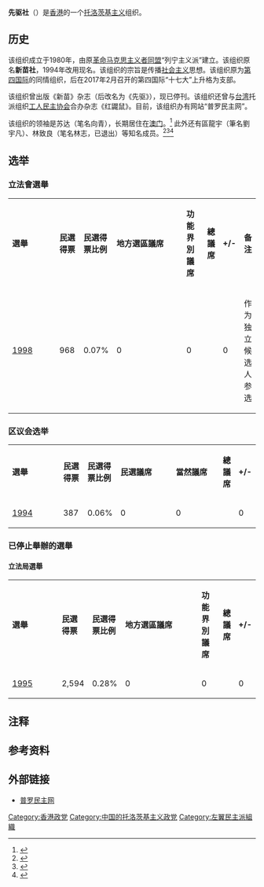 {{Infobox political party
|country = 香港
|name = 先驱社
|native_name = Pioneer Group
|logo = 
|foundation = 1980年
|领袖 =蘇達（向青）
|分裂自=[[革命马克思主义者同盟|革命马克思主义者同盟]]
|headquarters = [[香港|香港]]
|newspaper = 
|ideology = [[共产主义|共产主义]]<br />[[馬克思主義|馬克思主義]]<br>[[列宁主义|列宁主义]]<br />[[托洛茨基主义|托洛茨基主义]]
|position = [[左翼|左翼]]
|international affiliation = [[第四国际|第四国际]]{{efn|name=yblj}}
|官方色彩 = [[紅色|紅色]]
|membership_year =
|membership =
|website = http://www.workerdemo.org.hk/
|colorcode = #FF0000
}}
'''先驱社'''（{{lang-en|Pioneer Group}}）是[[香港|香港]]的一个[[托洛茨基主义|托洛茨基主义]]组织。

==历史==
该组织成立于1980年，由原[[革命马克思主义者同盟|革命马克思主义者同盟]]“列宁主义派”建立。该组织原名'''新苗社'''，1994年改用现名。该组织的宗旨是传播[[社会主义|社会主义]]思想。该组织原为[[第四国际|第四国际]]的同情组织，后在2017年2月召开的第四国际“十七大”上升格为支部{{efn|name=yblj|目前地位不明，因为先驱社的名称未出现在第四国际官方网站的组织列表中<ref name=bm>{{Cite web |url=https://fourth.international/en/organisations |title=Organizations |access-date=2021-03-03 |archive-date=2020-10-21 |archive-url=https://web.archive.org/web/20201021095841/https://fourth.international/en/organisations |dead-url=no }}</ref>。}}。

该组织曾出版《新苗》杂志（后改名为《先驱》），现已停刊。该组织还曾与[[台湾|台湾]]托派组织[[工人民主协会|工人民主协会]]合办杂志《红鼹鼠》。目前，该组织办有网站“普罗民主网”。

该组织的领袖是苏达（笔名向青），长期居住在[[澳门|澳门]]。<ref>{{Cite web |url=http://www.thinkinghk.org/v702--part-1 |title=解放馬克思主義者‧四五行動‧929事件 |accessdate=2016-11-20 |archive-date=2016-11-20 |archive-url=https://web.archive.org/web/20161120155118/http://www.thinkinghk.org/v702--part-1 |dead-url=no }}</ref> 此外还有區龍宇（筆名劉宇凡）、林致良（笔名林志，已退出）等知名成员。<ref>{{Cite web |url=http://www.workerdemo.org.hk/sim/index.html |title=普罗民主网简介 |access-date=2016-02-13 |archive-url=https://web.archive.org/web/20160911012650/http://www.workerdemo.org.hk/sim/index.html |archive-date=2016-09-11 |dead-url=yes }}</ref><ref>{{Cite web |url=http://www.broadleft.org/cn.htm |title=Leftist Parties of the World China |access-date=2016-02-13 |archive-url=https://web.archive.org/web/20160905204340/http://www.broadleft.org/cn.htm |archive-date=2016-09-05 |dead-url=yes }}</ref><ref>{{Cite web |url=http://marxists.anu.edu.au/chinese/liupingmei/2005book/marxist.org-chinese-LauPingMui-2005book-12.htm#6 |title=中国托派党史 |accessdate=2016-02-13 |archive-date=2016-02-16 |archive-url=https://web.archive.org/web/20160216105951/http://marxists.anu.edu.au/chinese/liupingmei/2005book/marxist.org-chinese-LauPingMui-2005book-12.htm#6 |dead-url=no }}</ref>

==选举==
===立法會選舉===
{| class="wikitable" width="51%" style="text-align:center"
|- style="background:red; color:black" align=center
| width="5%" | '''選舉''' 
| width="10%" | '''民選得票'''
| width="10%" | '''民選得票比例'''
| width="9%" |  '''地方選區議席'''
| width="9%" |  '''功能界別議席'''
| width="5%" |  '''總議席'''
| width="5%" |  '''+/-'''
| width="25%" |  '''备注'''
|-
|[[1998年香港立法會選舉|1998]] || 968 {{Decrease}} || 0.07% {{Decrease}} || 0 || 0 || {{Composition bar|0|60|hex=red}} || 0 {{steady}} || 作为独立候选人参选
|}

===区议会选举===
{| class="wikitable" width="51%" style="text-align:center"
|- style="background:#FF0000; color:black" align=center
| width="5%" | '''選舉''' 
| width="10%" | '''民選得票'''
| width="10%" | '''民選得票比例'''
| width="6%" |  '''民選議席'''
| width="6%" |  '''當然議席'''
| width="5%" |  '''總議席'''
| width="5%" |  '''+/-'''
|-
|[[1994年香港區議會選舉|1994]] || 387 || 0.06% || 0 || 0 || {{Composition bar|0|346|hex=red}} || 0 {{steady}}
|}
=== 已停止舉辦的選舉 ===
==== 立法局選舉 ====
{| class="wikitable" width="51%" style="text-align:center"
|- style="background:red; color:black" align=center
| width="5%" | '''選舉''' 
| width="10%" | '''民選得票'''
| width="10%" | '''民選得票比例'''
| width="9%" |  '''地方選區議席'''
| width="9%" |  '''功能界別議席'''
| width="5%" |  '''總議席'''
| width="5%" |  '''+/-'''
|-
|[[1995年香港立法局選舉|1995]] || 2,594 || 0.28% || 0 || 0 || {{Composition bar|0|60|hex=#FFFF00}} || 0 {{steady}}
|}

== 注释 ==
{{notelist|iger=}}

==参考资料==
{{reflist}}

==外部链接==
*[https://web.archive.org/web/20160110010408/http://workerdemo.org.hk/ 普罗民主网]

{{香港政党}}

[[Category:香港政党|Category:香港政党]]
[[Category:中国的托洛茨基主义政党|Category:中国的托洛茨基主义政党]]
[[Category:左翼民主派組織|Category:左翼民主派組織]]